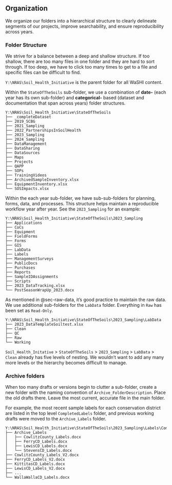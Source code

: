 ## Organization

We organize our folders into a hierarchical structure to clearly delineate segments of our projects, improve searchability, and ensure reproducibility across years.

### Folder Structure

We strive for a balance between a deep and shallow structure. If too shallow, there are too many files in one folder and they are hard to sort through. If too deep, we have to click too many times to get to a file and specific files can be difficult to find.

`Y:\NRAS\Soil_Health_Initiative` is the parent folder for all WaSHI content.

Within the `StateOfTheSoils` sub-folder, we use a combination of **date-** (each year has its own sub-folder) and **categorical-** based (dataset and documentation that span across years) folder structures.

```         
Y:\NRAS\Soil_Health_Initiative\StateOfTheSoils
├── _completeDataset
├── 2019_SCBG
├── 2021_Sampling
├── 2022_PartnershipsInSoilHealth
├── 2023_Sampling
├── 2024_Sampling
├── DataManagement
├── DataSharing
├── DataSources
├── Maps
├── Projects
├── QAPP
├── SOPs
├── TrainingVideos
├── ArchivedSampleInventory.xlsx
├── EquipmentInventory.xlsx
└── SOSImpacts.xlsx
```

Within the each year sub-folder, we have sub-sub-folders for planning, forms, data, and processes. This structure helps maintain a reproducible workflow year after year. See the `2023_Sampling` for an example:

```         
Y:\NRAS\Soil_Health_Initiative\StateOfTheSoils\2023_Sampling
├── Applications
├── CoCs
├── Equipment
├── FieldForms
├── Forms
├── GIS
├── LabData
├── Labels
├── ManagementSurveys
├── PublicDocs
├── Purchases
├── Reports
├── SampleIDAssignments
├── Scripts
├── 2023_DataTracking.xlsx
└── PostSeasonWrapUp_2023.docx
```

As mentioned in @sec-raw-data, it's good practice to maintain the raw data. We use additional sub-folders for the `LabData` folder. Everything in `Raw` has been set as `Read-Only`.

```         
Y:\NRAS\Soil_Health_Initiative\StateOfTheSoils\2023_Sampling\LabData
├── 2023_DataTemplateSoiltest.xlsx
├── Clean
├── QC
├── Raw
└── Working
```

`Soil_Health_Initative` \> `StateOfTheSoils` \> `2023_Sampling` \> `LabData` \> `Clean` already has five levels of nesting. We wouldn't want to add any many more levels or the hierarchy becomes difficult to manage.

### Archive folders

When too many drafts or versions begin to clutter a sub-folder, create a new folder with the naming convention of `Archive_FolderDescription`. Place the old drafts there. Leave the most current, accurate file in the main folder.

For example, the most recent sample labels for each conservation district are listed in the top level `CompletedLabels` folder, and previous working drafts were moved to the `Archive_Labels` folder.

```         
Y:\NRAS\Soil_Health_Initiative\StateOfTheSoils\2023_Sampling\Labels\CompletedLabels
├── Archive_Labels
│   ├── CowlitzCounty_Labels.docx
│   ├── FerryCD_Labels.docx
│   ├── LewisCD_Labels.docx
│   └── StevensCD_Labels.docx
├── CowlitzCounty_Labels_V2.docx
├── FerryCD_Labels_V2.docx
├── KittitasCD_Labels.docx
├── LewisCD_Labels_V2.docx
├── ...
└── WallaWallaCD_Labels.docx
```
